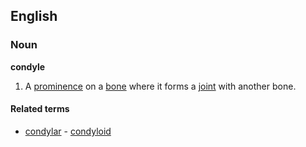 ==English==

===Noun===

'''condyle'''
#A [[prominence]] on a [[bone]] where it forms a [[joint]] with another bone.

====Related terms====
*[[condylar]] - [[condyloid]]
